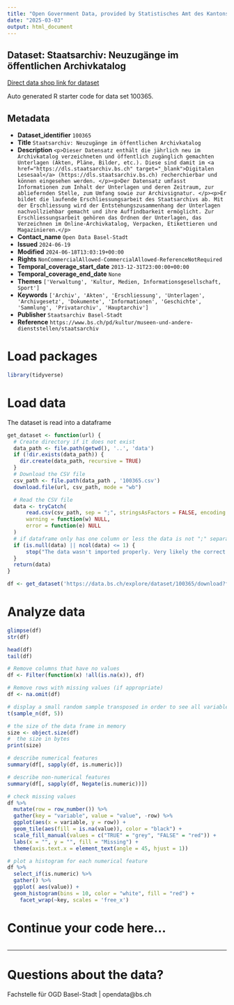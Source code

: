 ```yaml
---
title: "Open Government Data, provided by Statistisches Amt des Kantons Basel-Stadt - Fachstelle OGD"
date: "2025-03-03"
output: html_document
---
```


## Dataset: Staatsarchiv: Neuzugänge im öffentlichen Archivkatalog

[Direct data shop link for dataset](https://data.bs.ch/explore/dataset/100365)

Auto generated R starter code for data set 100365.

## Metadata

- **Dataset_identifier** `100365`
- **Title** `Staatsarchiv: Neuzugänge im öffentlichen Archivkatalog`
- **Description** `<p>Dieser Datensatz enthält die jährlich neu im Archivkatalog
verzeichneten und öffentlich zugänglich gemachten Unterlagen (Akten, Pläne,
Bilder, etc.). Diese sind damit im <a href="https://dls.staatsarchiv.bs.ch" target="_blank">Digitalen Lesesaal</a> (https://dls.staatsarchiv.bs.ch) recherchierbar und
können eingesehen werden. </p><p>Der Datensatz umfasst Informationen zum Inhalt der
Unterlagen und deren Zeitraum, zur abliefernden Stelle, zum Umfang sowie zur
Archivsignatur. </p><p>Er bildet die laufende Erschliessungsarbeit des
Staatsarchivs ab. Mit der Erschliessung wird der Entstehungszusammenhang der
Unterlagen nachvollziehbar gemacht und ihre Auffindbarkeit ermöglicht. Zur
Erschliessungsarbeit gehören das Ordnen der Unterlagen, das Verzeichnen im
Online-Archivkatalog, Verpacken, Etikettieren und Magazinieren.</p>`
- **Contact_name** `Open Data Basel-Stadt`
- **Issued** `2024-06-19`
- **Modified** `2024-06-18T13:03:19+00:00`
- **Rights** `NonCommercialAllowed-CommercialAllowed-ReferenceNotRequired`
- **Temporal_coverage_start_date** `2013-12-31T23:00:00+00:00`
- **Temporal_coverage_end_date** `None`
- **Themes** `['Verwaltung', 'Kultur, Medien, Informationsgesellschaft, Sport']`
- **Keywords** `['Archiv', 'Akten', 'Erschliessung', 'Unterlagen', 'Archivgesetz', 'Dokumente', 'Informationen', 'Geschichte', 'Sammlung', 'Privatarchiv', 'Hauptarchiv']`
- **Publisher** `Staatsarchiv Basel-Stadt`
- **Reference** `https://www.bs.ch/pd/kultur/museen-und-andere-dienststellen/staatsarchiv`


# Load packages

```r

library(tidyverse)
```

# Load data

The dataset is read into a dataframe

```r
get_dataset <- function(url) {
  # Create directory if it does not exist
  data_path <- file.path(getwd(), '..', 'data')
  if (!dir.exists(data_path)) {
    dir.create(data_path, recursive = TRUE)
  }
  # Download the CSV file
  csv_path <- file.path(data_path , '100365.csv')
  download.file(url, csv_path, mode = "wb")

  # Read the CSV file
  data <- tryCatch(
      read.csv(csv_path, sep = ";", stringsAsFactors = FALSE, encoding = "UTF-8"),
      warning = function(w) NULL,
      error = function(e) NULL
  )
  # if dataframe only has one column or less the data is not ";" separated
  if (is.null(data) || ncol(data) <= 1) {
      stop("The data wasn't imported properly. Very likely the correct separator couldn't be found.\nPlease check the dataset manually and adjust the code.")
  }
  return(data)
}
```

```r

df <- get_dataset('https://data.bs.ch/explore/dataset/100365/download?format=csv&timezone=Europe%2FZurich')

```

# Analyze data

```r

glimpse(df)
str(df)

head(df)
tail(df)

```

```r
# Remove columns that have no values
df <- Filter(function(x) !all(is.na(x)), df)

# Remove rows with missing values (if appropriate)
df <- na.omit(df)
```

```r
# display a small random sample transposed in order to see all variables
t(sample_n(df, 5))
```

```r
# the size of the data frame in memory
size <- object.size(df)
#  the size in bytes
print(size)
```

```r
# describe numerical features
summary(df[, sapply(df, is.numeric)])
```

```r
# describe non-numerical features
summary(df[, sapply(df, Negate(is.numeric))])
```

```r
# check missing values
df %>%
  mutate(row = row_number()) %>%
  gather(key = "variable", value = "value", -row) %>%
  ggplot(aes(x = variable, y = row)) +
  geom_tile(aes(fill = is.na(value)), color = "black") +
  scale_fill_manual(values = c("TRUE" = "grey", "FALSE" = "red")) +
  labs(x = "", y = "", fill = "Missing") +
  theme(axis.text.x = element_text(angle = 45, hjust = 1))
```

```r
# plot a histogram for each numerical feature
df %>%
  select_if(is.numeric) %>%
  gather() %>%
  ggplot( aes(value)) +
  geom_histogram(bins = 10, color = "white", fill = "red") +
    facet_wrap(~key, scales = 'free_x')
```

# Continue your code here...

```r

```
------------------------------------------------------------------------

# Questions about the data?

Fachstelle für OGD Basel-Stadt | opendata@bs.ch

